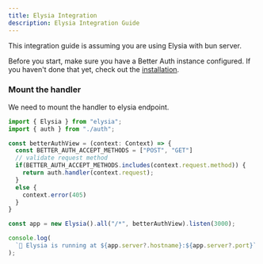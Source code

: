 ```yaml
---
title: Elysia Integration
description: Elysia Integration Guide
---
```


This integration guide is assuming you are using Elysia with bun server.

Before you start, make sure you have a Better Auth instance configured. If you haven't done that yet, check out the [installation](/docs/installation).

### Mount the handler

We need to mount the handler to elysia endpoint.

```ts
import { Elysia } from "elysia";
import { auth } from "./auth";

const betterAuthView = (context: Context) => {
  const BETTER_AUTH_ACCEPT_METHODS = ["POST", "GET"]
  // validate request method
  if(BETTER_AUTH_ACCEPT_METHODS.includes(context.request.method)) {
    return auth.handler(context.request);
  }
  else {
    context.error(405)
  }
}

const app = new Elysia().all("/*", betterAuthView).listen(3000);

console.log(
  `🦊 Elysia is running at ${app.server?.hostname}:${app.server?.port}`
);

```
